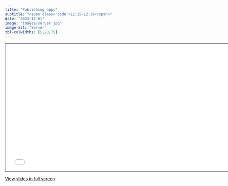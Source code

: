 ```yaml
---
title: "Publishing apps"
subtitle: "<span class='code'>11:15-12:30</span>"
date: "2023-12-01"
image: "images/server.jpg"
image-alt: "Server"
tbl-colwidths: [5,20,75]
---
```


<!-- Materials will be distributed sooner to the event. -->

```{=html}
<iframe class="slide-deck" src="../materials/03_publish.html" height="420" width="747" style="border: 1px solid #2e3846;"></iframe>
```

[View slides in full screen](../materials/03_publish.html)

<!-- # Outline -->

<!-- -   A -->
<!-- -   B -->
<!--     -   1 -->
<!--     -   2 -->

<!-- # Recap -->

<!-- ::: recap -->
<!-- -   A -->
<!-- -   B -->
<!-- ::: -->

<!-- # Exercises -->

<!-- ## Exercise 1 -->

<!-- ::: question -->
<!-- -   A -->
<!-- -   B -->
<!-- ::: -->

<!-- **&rarr;&ensp;[Solution](../materials/solutions/03_publish.qmd)** -->
